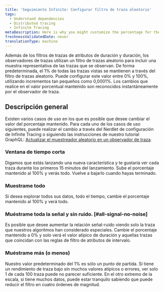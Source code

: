 ```yaml
---
title: 'Seguimiento Infinito: Configurar filtro de traza aleatorio'
tags:
  - Understand dependencies
  - Distributed tracing
  - Infinite Tracing
metaDescription: Here is why you might customize the percentage for the random filter of a trace observer for Infinite Tracing.
freshnessValidatedDate: never
translationType: machine
---
```


Además de los filtros de trazas de atributos de duración y duración, los observadores de trazas utilizan un filtro de trazas aleatorio para incluir una muestra representativa de las trazas que se observan. De forma predeterminada, el 1% de todas las trazas vistas se mantienen a través del filtro de trazas aleatorio. Puede configurar este valor entre 0% y 100%, utilizando incrementos tan pequeños como 0,0001%. Los cambios que realice en el valor porcentual mantenido son reconocidos instantáneamente por el observador de traza.

## Descripción general

Existen varios casos de uso en los que es posible que desee cambiar el valor del porcentaje mantenido. Para cada uno de los casos de uso siguientes, puede realizar el cambio a través del Nerdlet de configuración de Infinite Tracing o siguiendo las instrucciones de nuestro tutorial GraphQL: [Actualizar el muestreador aleatorio en un observador de traza](/docs/apis/nerdgraph/examples/configure-infinite-tracing-graphql#updating-the-random-sampler).

### Ventana de tiempo corta

Digamos que estás lanzando una nueva característica y te gustaría ver cada traza durante los primeros 15 minutos del lanzamiento. Sube el porcentaje mantenido al 100% y verás todo. Vuelve a bajarlo cuando hayas terminado.

### Muestrame todo

Si desea explorar todos sus datos, todo el tiempo, cambie el porcentaje mantenido al 100% y verá todo.

### Muéstrame toda la señal y sin ruido. [#all-signal-no-noise]

Es posible que desee aumentar la relación señal-ruido viendo solo la traza que nuestros algoritmos han considerado especiales. Cambie el porcentaje mantenido a 0% y solo verá el valor atípico de duración y aquellas trazas que coincidan con las reglas de filtro de atributos de intervalo.

### Muéstrame más (o menos)

Nuestro valor predeterminado del 1% es sólo un punto de partida. Si tiene un rendimiento de traza bajo sin muchos valores atípicos o errores, ver solo 1 de cada 100 traza puede no parecer suficiente. En el otro extremo de la escala, si tiene muchos datos, puede estar tranquilo sabiendo que puede reducir el filtro en cuatro órdenes de magnitud.